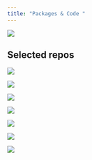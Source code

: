 ```yaml
---
title: "Packages & Code "
---
```


[![](https://github-readme-stats.vercel.app/api?username=rfsaldanha&show_icons=true&theme:transparent)](https://github.com/rfsaldanha)

## Selected repos

[![](https://gh-card.dev/repos/rfsaldanha/microdatasus.svg?fullname=)](https://rfsaldanha.github.io/microdatasus/)

[![](https://gh-card.dev/repos/rfsaldanha/tidyrates.svg?fullname=)](https://rfsaldanha.github.io/tidyrates/)

[![](https://gh-card.dev/repos/rfsaldanha/brpop.svg?fullname=)](https://rfsaldanha.github.io/brpop/)

[![](https://gh-card.dev/repos/rfsaldanha/rspell.svg?fullname=)](https://rfsaldanha.github.io/rspell/)

[![](https://gh-card.dev/repos/rfsaldanha/brclimr.svg?fullname=)](https://rfsaldanha.github.io/brclimr/)

[![](https://gh-card.dev/repos/rfsaldanha/zendown.svg?fullname=)](https://rfsaldanha.github.io/zendown/)

[![](https://gh-card.dev/repos/rfsaldanha/opendenguedata.svg?fullname=)](https://rfsaldanha.github.io/opendenguedata/)
